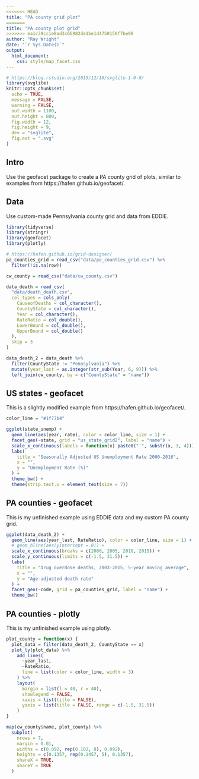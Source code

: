 ```yaml
---
<<<<<<< HEAD
title: "PA county grid plot"
=======
title: "PA county plot grid"
>>>>>>> ea1c39cc1e8ad3c66982de1be1d4750150f7be98
author: "Ray Wright"
date: "`r Sys.Date()`"
output:
  html_document:
    css: style/map_facet.css
---
```


```r
# https://blog.rstudio.org/2015/12/10/svglite-1-0-0/
library(svglite)
knitr::opts_chunk$set(
  echo = TRUE,
  message = FALSE,
  warning = FALSE,
  out.width = 1100,
  out.height = 800,
  fig.width = 12,
  fig.height = 9,
  dev = "svglite",
  fig.ext = ".svg"
)
```

## Intro

Use the geofacet package to create a PA county grid of plots, similar to examples from https://hafen.github.io/geofacet/.

## Data

Use custom-made Pennsylvania county grid and data from EDDIE.

```r
library(tidyverse)
library(stringr)
library(geofacet)
library(plotly)

# https://hafen.github.io/grid-designer/
pa_counties_grid = read_csv("data/pa_counties_grid.csv") %>% 
  filter(!is.na(row))

cw_county = read_csv("data/cw_county.csv")

data_death = read_csv(
  "data/death_death.csv",
  col_types = cols_only(
    CauseofDeaths = col_character(),
    CountyState = col_character(),
    Year = col_character(),
    RateRatio = col_double(),
    LowerBound = col_double(),
    UpperBound = col_double()
  ),
  skip = 3
) 

data_death_2 = data_death %>% 
  filter(CountyState != "Pennsylvania") %>% 
  mutate(year_last = as.integer(str_sub(Year, 6, 9))) %>% 
  left_join(cw_county, by = c("CountyState" = "name"))
```

## US states - geofacet

This is a slightly modified example from https://hafen.github.io/geofacet/.

```r
color_line = "#1f77b4"

ggplot(state_unemp) +
  geom_line(aes(year, rate), color = color_line, size = 1) +
  facet_geo(~state, grid = "us_state_grid2", label = "name") +
  scale_x_continuous(labels = function(x) paste0("'", substr(x, 3, 4))) +
  labs(
    title = "Seasonally Adjusted US Unemployment Rate 2000-2016",
    x = "",
    y = "Unemployment Rate (%)"
  ) +
  theme_bw() +
  theme(strip.text.x = element_text(size = 7))
```

## PA counties - geofacet

This is my unfinished example using EDDIE data and my custom PA county grid.

```r
ggplot(data_death_2) +
  geom_line(aes(year_last, RateRatio), color = color_line, size = 1) +
  # geom_hline(aes(yintercept = 0)) +
  scale_x_continuous(breaks = c(2000, 2005, 2010, 2015)) +
  scale_y_continuous(limits = c(-1.5, 31.5)) +
  labs(
    title = "Drug overdose deaths, 2003-2015, 5-year moving average",
    x = "",
    y = "Age-adjusted death rate"
  ) +
  facet_geo(~code, grid = pa_counties_grid, label = "name") + 
  theme_bw()
```

## PA counties - plotly

This is my unfinished example using plotly.

```r
plot_county = function(x) {
  plot_data = filter(data_death_2, CountyState == x)
  plot_ly(plot_data) %>% 
    add_lines(
      ~year_last,
      ~RateRatio,
      line = list(color = color_line, width = 3)
    ) %>% 
    layout(
      margin = list(l = 40, r = 40),
      showlegend = FALSE,
      xaxis = list(title = FALSE),
      yaxis = list(title = FALSE, range = c(-1.5, 31.5))
    )
}

map(cw_county$name, plot_county) %>% 
  subplot(
    nrows = 7,
    margin = 0.01,
    widths = c(0.092, rep(0.102, 8), 0.092),
    heights = c(0.1357, rep(0.1457, 5), 0.1357),
    shareX = TRUE,
    shareY = TRUE
  )
```
